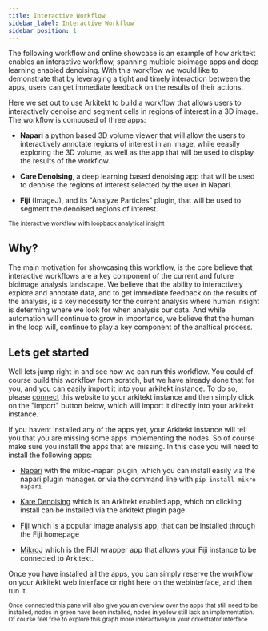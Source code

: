 ```yaml
---
title: Interactive Workflow
sidebar_label: Interactive Workflow
sidebar_position: 1
---
```




The following workflow and online showcase is an example of how arkitekt enables an interactive workflow, spanning multiple bioimage apps and deep learning enabled
denoising. With this workflow we would like to demonstrate that by leveraging a tight and timely interaction between the apps, users can get immediate
feedback on the results of their actions.

Here we set out to use Arkitekt to build a workflow that allows users to interactively denoise and segment cells in regions of interest in a 3D image.
The workflow is composed of three apps: 

- **Napari** a python based 3D volume  viewer that will allow the users to interactively annotate regions of interest in an image, while eeasily exploring
the 3D volume, as well as the app that will be used to display the results of the workflow.

- **Care Denoising**, a deep learning based denoising app that will be used to denoise the regions of interest selected by the user in Napari.

- **Fiji** (ImageJ), and its "Analyze Particles" plugin, that will be used to segment the denoised regions of interest.


<div className="mt-2 p-6">
<Image img={interactive} />

<div className="text-gray-400 mb-2">
<small>The interactive workflow with loopback analytical insight </small>
</div>
</div>

## Why?

The main motivation for showcasing this workflow, is the core believe that interactive workflows are a key component of the current and future bioimage analysis
landscape. We believe that the ability to interactively explore and annotate data, and to get immediate feedback on the results of the analysis, is a key necessity
for the current analysis where human insight is determing where we look for when analysis our data.  And while automation will continue to grow in importance,
we believe that the human in the loop will, continue to play a key component of the analtical process.

## Lets get started

Well lets jump right in and see how we can run this workflow. You could of course build this workflow from scratch, but we have already done that for you, and
you can easily import it into your arkitekt instance. To do so, please [connect](/docs/apps/) this website to your arkitekt instance and then simply click on the "import" button below,
which will import it directly into your arkitekt instance.

If you havent installed any of the apps yet, your Arkitekt instance will tell you that you are missing some apps implementing the nodes. So of course make sure you
install the apps that are missing. In this case you will need to install the following apps:

- [Napari](
    https://napari.org/stable/)
    with the mikro-napari plugin, which you can install easily via the napari plugin manager.
    or via the command line with `pip install mikro-napari`

- [Kare Denoising](
    https://github.com/jhnnsrs/kare)
    which is an Arkitekt enabled app, which on clicking install can be installed via the arkitekt plugin page.

- [Fiji](
    https://imagej.net/Fiji)
    which is a popular image analysis app, that can be installed through the Fiji homepage

- [MikroJ](https://github.com/jhnnsrs/mikroj)
    which is the FIJI wrapper app that allows your Fiji instance to be connected to Arkitekt.


Once you have installed all the apps, you can simply reserve the workflow on your Arkitekt web interface or right here on the webinterface, and then run it.

<DisplayWorkflow flow={interactiveAnalysisFlow}/>

<div className="text-gray-400 mb-2">
<small>Once connected this pane will also give you an overview over the apps that still need to be installed, nodes in green have been installed, nodes in yellow still lack an implementation. Of course
feel free to explore this graph more interactively in your orkestrator interface</small>
</div>

